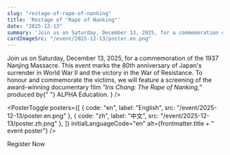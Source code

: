 ```yaml
---
slug: "restage-of-rape-of-nanking"
title: 'Restage of "Rape of Nanking"'
date: "2025-12-13"
summary: 'Join us on Saturday, December 13, 2025, for a commemoration of the 1937 Nanjing Massacre. This event marks the 80th anniversary of Japan''s surrender in World War II and the victory in the War of Resistance. To honour and commemorate the victims, we will feature a screening of the award-winning documentary film "Iris Chang: The Rape of Nanking", produced by ALPHA Education.'
cardImageSrc: "/event/2025-12-13/poster.en.png"
---
```



<section className="mx-auto max-w-4xl space-y-10">
  <PageHeader
    title={frontmatter.title}
    descriptionClassName="text-primary mt-4"
    description={
      <>
        Join us on Saturday, December 13, 2025, for a commemoration of the 1937 Nanjing Massacre.
        This event marks the 80th anniversary of Japan's surrender in World War II and the victory in the War of Resistance.
        To honour and commemorate the victims, we will feature a screening of the award-winning documentary film
        <i>"Iris Chang: The Rape of Nanking,"</i> produced by{" "}
        <SmartLink
          href={siteConfig.parentOrg}
          className="hover:underline"
        >
          ALPHA Education.
        </SmartLink>
      </>
    }
  />

<PosterToggle
  posters={[
    { code: "en", label: "English", src: "/event/2025-12-13/poster.en.png" },
    { code: "zh", label: "中文", src: "/event/2025-12-13/poster.zh.png" },
  ]}
  initialLanguageCode="en"
  alt={frontmatter.title + " event poster"}
/>

  <div className="grid gap-6 sm:grid-cols-3">
    <AnimatedFillButton
      href="https://forms.gle/bfpKj86ucaXqFbVd6"
      size="lg"
      className="col-span-full w-full sm:col-span-1"
    >
      Register Now
    </AnimatedFillButton>
    <InfoTable
      rows={[
        ["Location", "Room LG1 - CYCP1, Chong Yuet Ming Chemistry Building, Main Campus, Pokfulam, HKU"],
        ["Email", ""],
      ]}
      className="col-span-full sm:col-span-2"
    />
  </div>
</section>
